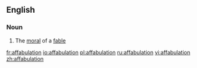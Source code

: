 ==English==

===Noun===
{{en-noun}}

# {{obsolete}} The [[moral]] of a [[fable]]

[[fr:affabulation]]
[[io:affabulation]]
[[pl:affabulation]]
[[ru:affabulation]]
[[vi:affabulation]]
[[zh:affabulation]]